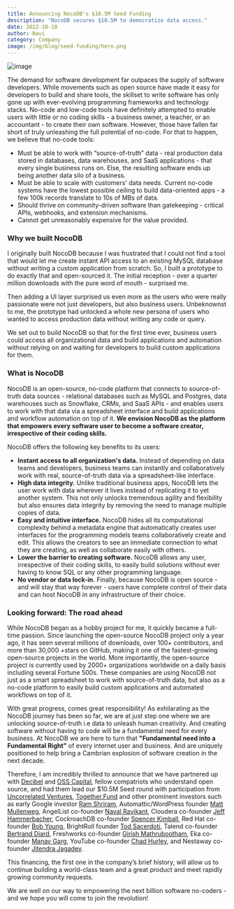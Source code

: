 ```yaml
---
title: Announcing NocoDB's $10.5M Seed Funding
description: "NocoDB secures $10.5M to democratize data access."
date: 2022-10-10
author: Navi
category: Company
image: /img/blog/seed-funding/hero.png
---
```


![image](/img/blog/seed-funding/hero.png)

The demand for software development far outpaces the supply of software developers. While movements such as open source have made it easy for developers to build and share tools, the skillset to write software has only gone up with ever-evolving programming frameworks and technology stacks. No-code and low-code tools have definitely attempted to enable users with little or no coding skills - a business owner, a teacher, or an accountant - to create their own software. However, those have fallen far short of truly unleashing the full potential of no-code. For that to happen, we believe that no-code tools:

- Must be able to work with “source-of-truth” data - real production data stored in databases, data warehouses, and SaaS applications - that every single business runs on. Else, the resulting software ends up being another data silo of a business.
- Must be able to scale with customers' data needs. Current no-code systems have the lowest possible ceiling to build data-oriented apps - a few 100k records translate to 10s of MBs of data.
- Should thrive on community-driven software than gatekeeping - critical APIs, webhooks, and extension mechanisms.
- Cannot get unreasonably expensive for the value provided.


### Why we built NocoDB

I originally built NocoDB because I was frustrated that I could not find a tool that would let me create instant API access to an existing MySQL database without writing a custom application from scratch. So, I built a prototype to do exactly that and open-sourced it. The initial reception - over a quarter million downloads with the pure word of mouth - surprised me.

Then adding a UI layer surprised us even more as the users who were really passionate were not just developers, but also business users. Unbeknownst to me, the prototype had unlocked a whole new persona of users who wanted to access production data without writing any code or query.


We set out to build NocoDB so that for the first time ever, business users could access all organizational data and build applications and automation without relying on and waiting for developers to build custom applications for them.

### What is NocoDB


NocoDB is an open-source, no-code platform that connects to source-of-truth data sources - relational databases such as MySQL and Postgres, data warehouses such as Snowflake, CRMs, and SaaS APIs - and enables users to work with that data via a spreadsheet interface and build applications and workflow automation on top of it. **We envision NocoDB as the platform that empowers every software user to become a software creator, irrespective of their coding skills.**

NocoDB offers the following key benefits to its users:


- **Instant access to all organization's data.** Instead of depending on data teams and developers, business teams can instantly and collaboratively work with real, source-of-truth data via a spreadsheet-like interface.
- **High data integrity.** Unlike traditional business apps, NocoDB lets the user work with data wherever it lives instead of replicating it to yet another system. This not only unlocks tremendous agility and flexibility but also ensures data integrity by removing the need to manage multiple copies of data.
- **Easy and intuitive interface.** NocoDB hides all its computational complexity behind a metadata engine that automatically creates user interfaces for the programming models teams collaboratively create and edit. This allows the creators to see an immediate connection to what they are creating, as well as collaborate easily with others.
- **Lower the barrier to creating software.** NocoDB allows any user, irrespective of their coding skills, to easily build solutions without ever having to know SQL or any other programming language.
- **No vendor or data lock-in.** Finally, because NocoDB is open source - and will stay that way forever - users have complete control of their data and can host NocoDB in any infrastructure of their choice.


### Looking forward: The road ahead

While NocoDB began as a hobby project for me, it quickly became a full-time passion. Since launching the open-source NocoDB project only a year ago, it has seen several millions of downloads, over 100+ contributors, and more than 30,000 +stars on GitHub, making it one of the fastest-growing open-source projects in the world. More importantly, the open-source project is currently used by 2000+ organizations worldwide on a daily basis including several Fortune 500s. These companies are using NocoDB not just as a smart spreadsheet to work with source-of-truth data, but also as a no-code platform to easily build custom applications and automated workflows on top of it.

With great progress, comes great responsibility! As exhilarating as the NocoDB journey has been so far, we are at just step one where we are unlocking source-of-truth i.e data to unleash human creativity. And creating software without having to code will be a fundamental need for every business. At NocoDB we are here to turn that **"Fundamental need into a Fundamental Right"** of every internet user and business. And are uniquely positioned to help bring a Cambrian explosion of software creation in the next decade.


Therefore, I am incredibly thrilled to announce that we have partnered up with [Decibel](https://www.decibel.vc/?ref=blog.nocodb.com) and [OSS Capital](https://oss.capital/?ref=blog.nocodb.com), fellow compatriots who understand open source, and had them lead our $10.5M Seed round with participation from [Uncorrelated Ventures](https://uncorrelated.com/?ref=blog.nocodb.com), [Together.Fund](http://together.fund/?ref=blog.nocodb.com) and other prominent investors such as early Google investor [Ram Shriram](https://en.wikipedia.org/wiki/Ram_Shriram?ref=blog.nocodb.com), Automattic/WordPress founder [Matt Mullenweg](https://twitter.com/photomatt?ref_src=twsrc%5Egoogle%7Ctwcamp%5Eserp%7Ctwgr%5Eauthor&ref=blog.nocodb.com), AngelList co-founder [Naval Ravikant](https://twitter.com/naval?ref=blog.nocodb.com), Cloudera co-founder [Jeff Hammerbacher](https://twitter.com/hackingdata?lang=en&ref=blog.nocodb.com), CockroachDB co-founder [Spencer Kimball](https://www.linkedin.com/in/spencerwkimball?ref=blog.nocodb.com), Red Hat co-founder [Bob Young](https://www.linkedin.com/in/bob-young-502862?ref=blog.nocodb.com), BrightRoll founder [Tod Sacerdoti](https://www.linkedin.com/in/sacerdoti?ref=blog.nocodb.com), Talend co-founder [Bertrand Diard](https://www.linkedin.com/in/bertranddiard?ref=blog.nocodb.com), Freshworks co-founder [Girish Mathrubootham](https://www.linkedin.com/in/girish1?ref=blog.nocodb.com), Eka co-founder [Manav Garg](https://uk.linkedin.com/in/manav-garg-7a4a5417b?ref=blog.nocodb.com), YouTube co-founder [Chad Hurley](https://twitter.com/Chad_Hurley?ref_src=twsrc%5Egoogle%7Ctwcamp%5Eserp%7Ctwgr%5Eauthor&ref=blog.nocodb.com), and Nestaway co-founder [Jitendra Jagadev](https://in.linkedin.com/in/jitendrajagadev?ref=blog.nocodb.com).


This financing, the first one in the company’s brief history, will allow us to continue building a world-class team and a great product and meet rapidly growing community requests.

We are well on our way to empowering the next billion software no-coders - and we hope you will come to join the revolution!